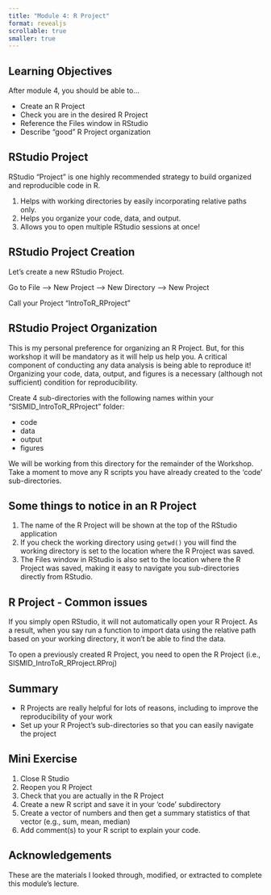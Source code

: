 ```yaml
---
title: "Module 4: R Project"
format: revealjs
scrollable: true
smaller: true
---
```


## Learning Objectives

After module 4, you should be able to...

-   Create an R Project
-   Check you are in the desired R Project
-   Reference the Files window in RStudio
-   Describe "good" R Project organization

## RStudio Project

RStudio "Project" is one highly recommended strategy to build organized and reproducible code in R.

1.  Helps with working directories by easily incorporating relative paths only.
2.  Helps you organize your code, data, and output.
3.  Allows you to open multiple RStudio sessions at once!

## RStudio Project Creation

Let's create a new RStudio Project.

Go to File --\> New Project --\> New Directory --\> New Project

Call your Project "IntroToR_RProject"

## RStudio Project Organization

This is my personal preference for organizing an R Project. But, for this workshop it will be mandatory as it will help us help you. A critical component of conducting any data analysis is being able to reproduce it! Organizing your code, data, output, and figures is a necessary (although not sufficient) condition for reproducibility.

Create 4 sub-directories with the following names within your "SISMID_IntroToR_RProject" folder:

-   code
-   data
-   output
-   figures

We will be working from this directory for the remainder of the Workshop. Take a moment to move any R scripts you have already created to the 'code' sub-directories. 


## Some things to notice in an R Project

1. The name of the R Project will be shown at the top of the RStudio application
2. If you check the working directory using `getwd()` you will find the working directory is set to the location where the R Project was saved.
3. The Files window in RStudio is also set to the location where the R Project was saved, making it easy to navigate you sub-directories directly from RStudio.


## R Project - Common issues

If you simply open RStudio, it will not automatically open your R Project.  As a result, when you say run a function to import data using the relative path based on your working directory, it won't be able to find the data.

To open a previously created R Project, you need to open the R Project (i.e., SISMID_IntroToR_RProject.RProj)

## Summary

-   R Projects are really helpful for lots of reasons, including to improve the reproducibility of your work
-   Set up your R Project's sub-directories so that you can easily navigate the project


## Mini Exercise

1. Close R Studio
2. Reopen you R Project
3. Check that you are actually in the R Project
4. Create a new R script and save it in your 'code' subdirectory
5. Create a vector of numbers and then get a summary statistics of that vector (e.g., sum, mean, median) 
6. Add comment(s) to your R script to explain your code.


## Acknowledgements

These are the materials I looked through, modified, or extracted to complete this module's lecture.

